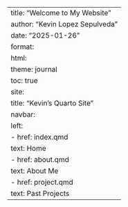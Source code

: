 ---
title: "Welcome to My Website"
author: "Kevin Lopez Sepulveda"
date: "2025-01-26"
format:
  html:
    theme: journal
    toc: true
site: 
  title: "Kevin's Quarto Site"
  navbar:
    left:
      - href: index.qmd
        text: Home
      - href: about.qmd
        text: About Me 
      - href: project.qmd
        text: Past Projects
---